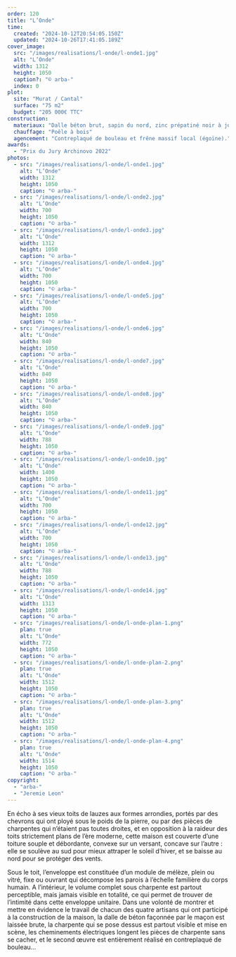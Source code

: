 ```yaml
---
order: 120
title: "L’Onde"
time:
  created: "2024-10-12T20:54:05.150Z"
  updated: "2024-10-26T17:41:05.189Z"
cover_image:
  src: "/images/realisations/l-onde/l-onde1.jpg"
  alt: "L’Onde"
  width: 1312
  height: 1050
  caption?: "© arba-"
  index: 0
plot:
  site: "Murat / Cantal"
  surface: "75 m2"
  budget: "205 000€ TTC"
construction:
  materiaux: "Dalle béton brut, sapin du nord, zinc prépatiné noir à joint debout, châssis et vêture mélèze"
  chauffage: "Poêle à bois"
  agencement: "Contreplaqué de bouleau et frêne massif local (égoïne)."
awards:
  - "Prix du Jury Archinovo 2022"
photos:
  - src: "/images/realisations/l-onde/l-onde1.jpg"
    alt: "L’Onde"
    width: 1312
    height: 1050
    caption: "© arba-"
  - src: "/images/realisations/l-onde/l-onde2.jpg"
    alt: "L’Onde"
    width: 700
    height: 1050
    caption: "© arba-"
  - src: "/images/realisations/l-onde/l-onde3.jpg"
    alt: "L’Onde"
    width: 1312
    height: 1050
    caption: "© arba-"
  - src: "/images/realisations/l-onde/l-onde4.jpg"
    alt: "L’Onde"
    width: 700
    height: 1050
    caption: "© arba-"
  - src: "/images/realisations/l-onde/l-onde5.jpg"
    alt: "L’Onde"
    width: 700
    height: 1050
    caption: "© arba-"
  - src: "/images/realisations/l-onde/l-onde6.jpg"
    alt: "L’Onde"
    width: 840
    height: 1050
    caption: "© arba-"
  - src: "/images/realisations/l-onde/l-onde7.jpg"
    alt: "L’Onde"
    width: 840
    height: 1050
    caption: "© arba-"
  - src: "/images/realisations/l-onde/l-onde8.jpg"
    alt: "L’Onde"
    width: 840
    height: 1050
    caption: "© arba-"
  - src: "/images/realisations/l-onde/l-onde9.jpg"
    alt: "L’Onde"
    width: 788
    height: 1050
    caption: "© arba-"
  - src: "/images/realisations/l-onde/l-onde10.jpg"
    alt: "L’Onde"
    width: 1400
    height: 1050
    caption: "© arba-"
  - src: "/images/realisations/l-onde/l-onde11.jpg"
    alt: "L’Onde"
    width: 700
    height: 1050
    caption: "© arba-"
  - src: "/images/realisations/l-onde/l-onde12.jpg"
    alt: "L’Onde"
    width: 700
    height: 1050
    caption: "© arba-"
  - src: "/images/realisations/l-onde/l-onde13.jpg"
    alt: "L’Onde"
    width: 788
    height: 1050
    caption: "© arba-"
  - src: "/images/realisations/l-onde/l-onde14.jpg"
    alt: "L’Onde"
    width: 1313
    height: 1050
    caption: "© arba-"
  - src: "/images/realisations/l-onde/l-onde-plan-1.png"
    plan: true
    alt: "L’Onde"
    width: 772
    height: 1050
    caption: "© arba-"
  - src: "/images/realisations/l-onde/l-onde-plan-2.png"
    plan: true
    alt: "L’Onde"
    width: 1512
    height: 1050
    caption: "© arba-"
  - src: "/images/realisations/l-onde/l-onde-plan-3.png"
    plan: true
    alt: "L’Onde"
    width: 1512
    height: 1050
    caption: "© arba-"
  - src: "/images/realisations/l-onde/l-onde-plan-4.png"
    plan: true
    alt: "L’Onde"
    width: 1514
    height: 1050
    caption: "© arba-"
copyright:
  - "arba-"
  - "Jeremie Leon"
---
```


En écho à ses vieux toits de lauzes aux formes arrondies, portés par des chevrons qui ont ployé sous le poids de la pierre, ou par des pièces de charpentes qui n’étaient pas toutes droites, et en opposition à la raideur des toits strictement plans de l’ère moderne, cette maison est couverte d’une toiture souple et débordante, convexe sur un versant, concave sur l’autre : elle se soulève au sud pour mieux attraper le soleil d’hiver, et se baisse au nord pour se protéger des vents.

Sous le toit, l’enveloppe est constituée d’un module de mélèze, plein ou vitré, fixe ou ouvrant qui décompose les parois à l’échelle familière du corps humain.
A l’intérieur, le volume complet sous charpente est partout perceptible, mais jamais visible en totalité, ce qui permet de trouver de l’intimité dans cette enveloppe unitaire.
Dans une volonté de montrer et mettre en évidence le travail de chacun des quatre artisans qui ont participé à la construction de la maison, la dalle de béton façonnée par le maçon est laissée brute, la charpente qui se pose dessus est partout visible et mise en scène, les cheminements électriques longent les pièces de charpente sans se cacher, et le second œuvre est entièrement réalisé en contreplaqué de bouleau…
